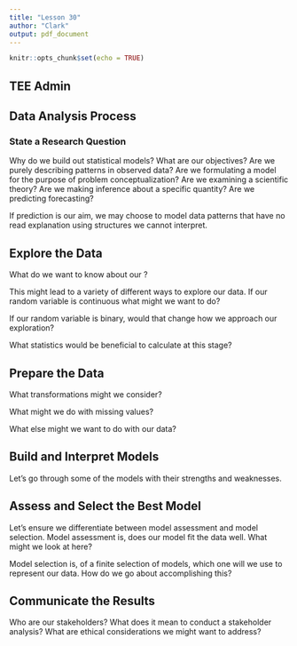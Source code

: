 ```yaml
---
title: "Lesson 30"
author: "Clark"
output: pdf_document
---
```


```r
knitr::opts_chunk$set(echo = TRUE)
```


## TEE Admin

\vspace{2.in}


## Data Analysis Process


### State a Research Question


Why do we build out statistical models? What are our objectives? Are we purely describing patterns in observed data? Are we formulating a model for the purpose of problem conceptualization? Are we examining a scientific theory? Are we making inference about a specific quantity? Are we predicting forecasting?

If prediction is our aim, we may choose to model data patterns that have no read explanation using structures we cannot interpret.

## Explore the Data

What do we want to know about our \textit{Random Variable}?

\vspace{.5in}

This might lead to a variety of different ways to explore our data. If our random variable is continuous what might we want to do?

\vspace{1.5in}

If our random variable is binary, would that change how we approach our exploration?

\vspace{1.in}

What statistics would be beneficial to calculate at this stage?

\vspace{2.in}

## Prepare the Data

What transformations might we consider?

\vspace{1.5in}

What might we do with missing values?

\vspace{1.5in}

What else might we want to do with our data?

\vspace{1.5in}


## Build and Interpret Models

Let's go through some of the models with their strengths and weaknesses. 



\vspace{5.in}

## Assess and Select the Best Model

Let's ensure we differentiate between model assessment and model selection. Model assessment is, does our model fit the data well. What might we look at here?


\vspace{1.5in}

Model selection is, of a finite selection of models, which one will we use to represent our data. How do we go about accomplishing this?


\vspace{2.5in}


## Communicate the Results

Who are our stakeholders? What does it mean to conduct a stakeholder analysis? What are ethical considerations we might want to address?